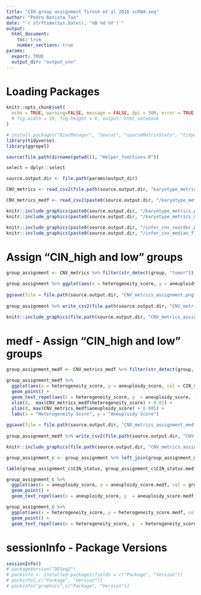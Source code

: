 ```yaml
---
title: "CIN group assignment Tirosh et al 2016 scRNA-seq"
author: "Pedro Batista Tan"
date: "`r strftime(Sys.Date(), '%B %d %Y')`"
output: 
  html_document:
    toc: true
    number_sections: true
params:
  export: TRUE
  output_dir: "output_cnv"
---
```

# Loading Packages
```r
knitr::opts_chunk$set(
  echo = TRUE, warning=FALSE, message = FALSE, dpi = 300, error = TRUE
  # fig.width = 10, fig.height = 6, output: html_notebook
)

# install.packages("BiocManager", "Seurat", "sparseMatrixStats", "tidyverse")
library(tidyverse)
library(ggrepel)

source(file.path(dirname(getwd()), "Helper_functions.R"))

select = dplyr::select

```

```r
source.output.dir <- file.path(params$output_dir)

CNV_metrics <- read_csv2(file.path(source.output.dir, "karyotype_metrics.csv"))

CNV_metrics_medf <- read_csv2(paste0(source.output.dir, "/karyotype_metrics_medf.csv"))

knitr::include_graphics(paste0(source.output.dir, "/karyotype_metrics.png"))
knitr::include_graphics(paste0(source.output.dir, "/karyotype_metrics_medf.png"))

knitr::include_graphics(paste0(source.output.dir, "/infer_cnv_reorder.png"))
knitr::include_graphics(paste0(source.output.dir, "/infer_cnv_median_filtered.png"))
```
# Assign "CIN_high and low" groups
```r
group_assignment <- CNV_metrics %>% filter(str_detect(group, "tumor")) %>% mutate(CIN_status = ifelse(heterogeneity_score > 0.25 & aneuploidy_score > 0.035, "CIN_high", "CIN_low"))

group_assignment %>% ggplot(aes(x = heterogeneity_score, y = aneuploidy_score, col = CIN_status)) + geom_point() + geom_text_repel(aes(x = heterogeneity_score, y  = aneuploidy_score, label = group), show.legend=FALSE) + xlim(0,  max(CNV_metrics$heterogeneity_score) + 0.05) + ylim(0, max(CNV_metrics$aneuploidy_score) + 0.01)
 
ggsave(file = file.path(source.output.dir, "CNV_metrics_assignment.png"), width=6, height=4, dpi=300)
 
group_assignment %>% write_csv2(file.path(source.output.dir, "CNV_metrics_CIN_assignment.csv"))
```

```r
knitr::include_graphics(file.path(source.output.dir, "CNV_metrics_assignment.png"))
```

# medf - Assign "CIN_high and low" groups
```r
group_assignment_medf <- CNV_metrics_medf %>% filter(str_detect(group, "tumor")) %>% mutate(CIN_status = ifelse(heterogeneity_score > 0.011 & aneuploidy_score > 0.025, "CIN_high", "CIN_low"))

group_assignment_medf %>% 
  ggplot(aes(x = heterogeneity_score, y = aneuploidy_score, col = CIN_status)) + 
  geom_point() + 
  geom_text_repel(aes(x = heterogeneity_score, y  = aneuploidy_score, label = group), show.legend=FALSE) + 
  xlim(0,  max(CNV_metrics_medf$heterogeneity_score) + 0.01) + 
  ylim(0, max(CNV_metrics_medf$aneuploidy_score) + 0.005) + 
  labs(x = "Heterogeneity Score", y = "Aneuploidy Score")
 
ggsave(file = file.path(source.output.dir, "CNV_metrics_assignment_medf.png"), width=4, height=2, dpi=300)
 
group_assignment_medf %>% write_csv2(file.path(source.output.dir, "CNV_metrics_CIN_assignment_medf.csv"))

knitr::include_graphics(file.path(source.output.dir, "CNV_metrics_assignment_medf.png"))

```
```r
group_assignment_c <- group_assignment %>% left_join(group_assignment_medf, by = c("group"), suffix = c("", ".medf"))

table(group_assignment_c$CIN_status, group_assignment_c$CIN_status.medf)

group_assignment_c %>% 
  ggplot(aes(x = aneuploidy_score, y = aneuploidy_score.medf, col = group)) + 
  geom_point() + 
  geom_text_repel(aes(x = aneuploidy_score, y  = aneuploidy_score.medf, label = group), show.legend=FALSE)

group_assignment_c %>% 
  ggplot(aes(x = heterogeneity_score, y = heterogeneity_score.medf, col = group)) + 
  geom_point() + 
  geom_text_repel(aes(x = heterogeneity_score, y  = heterogeneity_score.medf, label = group), show.legend=FALSE)
```

# sessionInfo - Package Versions
```r
sessionInfo()
# packageVersion("DESeq2")
# packinfo <- installed.packages(fields = c("Package", "Version"))
# packinfo[,c("Package", "Version")]
# packinfo["graphics",c("Package", "Version")]

```

